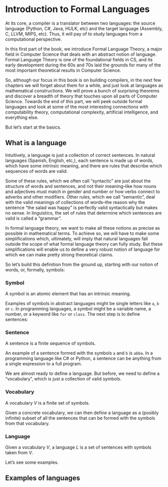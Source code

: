 # Introduction to Formal Languages

At its core, a compiler is a translator between two languages: the source language (Python, C#, Java, HULK, etc) and the target language (Assembly, C, LLVM, MIPS, etc). Thus, it will pay of to study languages from a computational perspective.

In this first part of the book, we introduce Formal Language Theory, a major field in Computer Science that deals with an abstract notion of language. Formal Language Theory is one of the foundational fields in CS, and its early development during the 60s and 70s laid the grounds for many of the most important theoretical results in Computer Science.

So, although our focus in this book is on building compilers, in the next few chapters we will forget about them for a while, and just look at languages as mathematical constructions. We will prove a bunch of surprising theorems and discover a breadth of theory that touches upon all parts of Computer Science. Towards the end of this part, we will peek outside formal languages and look at some of the most interesting connections with computability theory, computational complexity, artificial intelligence, and everything else.

But let's start at the basics.

## What is a language

Intuitively, a language is just a collection of correct sentences. In natural languages (Spanish, English, etc,), each sentence is made up of words, which have some intrinsic meaning, and there are rules that describe which sequences of words are valid.

Some of these rules, which we often call "syntactic" are just about the structure of words and sentences, and not their meaning--like how nouns and adjectives must match in gender and number or how verbs connect to adverbs and other modifiers. Other rules, which we call "semantic", deal with the valid meanings of collections of words--the reason why the sentence "the salad was happy" is perfectly valid syntactically but makes no sense. In linguistics, the set of rules that determine which sentences are valid is called a "grammar".

In formal language theory, we want to make all these notions as precise as possible in mathematical terms. To achieve so, we will have to make some simplifications which, ultimately, will imply that natural languages fall outside the scope of what formal language theory can fully study. But these simplifications will enable us to define a very robust notion of language for which we can make pretty strong theoretical claims.

So let's build this definition from the ground up, starting with our notion of words, or, formally, symbols:

::: {#def-symbol}
### Symbol

A symbol is an atomic element that has an intrinsic meaning.
:::

Examples of symbols in abstract languages might be single letters like `a`, `b` or `c`. In programming languages, a symbol might be a variable name, a number, or a keyword like `for` or `class`. The next step is to define sentences:

::: {#def-sentence}
### Sentence

A sentence is a finite sequence of symbols.
:::

An example of a sentence formed with the symbols `a` and `b` is `abba`. In a programming language like C# or Python, a sentence can be anything from a single expression to a full program.

We are almost ready to define a language. But before, we need to define a "vocabulary", which is just a collection of valid symbols.

::: {#def-vocabulary}
### Vocabulary

A vocabulary $V$ is a finite set of symbols.
:::

Given a concrete vocabulary, we can then define a language as a (posibly infinite) subset of all the sentences that can be formed with the symbols from that vocabulary.

::: {#def-language}
### Language

Given a vocabulary $V$, a language $L$ is a set of sentences with symbols taken from $V$.
:::

Let's see some examples.

## Examples of languages
